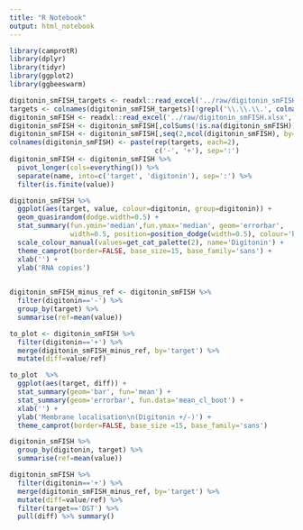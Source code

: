 ```yaml
---
title: "R Notebook"
output: html_notebook
---
```




```r
library(camprotR)
library(dplyr)
library(tidyr)
library(ggplot2)
library(ggbeeswarm)
```

```r
digitonin_smFISH_targets <- readxl::read_excel('../raw/digitonin_smFISH.xlsx', n_max=1)
targets <- colnames(digitonin_smFISH_targets)[!grepl('\\.\\.\\.', colnames(digitonin_smFISH_targets))]
digitonin_smFISH <- readxl::read_excel('../raw/digitonin_smFISH.xlsx', range='B2:W63')
digitonin_smFISH <- digitonin_smFISH[,colSums(!is.na(digitonin_smFISH))>0]
digitonin_smFISH <- digitonin_smFISH[,seq(2,ncol(digitonin_smFISH), by=2)]
colnames(digitonin_smFISH) <- paste(rep(targets, each=2),
                                    c('-', '+'), sep=':')
digitonin_smFISH <- digitonin_smFISH %>% 
  pivot_longer(cols=everything()) %>%
  separate(name, into=c('target', 'digitonin'), sep=':') %>%
  filter(is.finite(value))

```

```r
digitonin_smFISH %>%
  ggplot(aes(target, value, colour=digitonin, group=digitonin)) +
  geom_quasirandom(dodge.width=0.5) +
  stat_summary(fun.ymin='median',fun.ymax='median', geom='errorbar',
               width=0.5, position=position_dodge(width=0.5), colour='black', size=2) +
  scale_colour_manual(values=get_cat_palette(2), name='Digitonin') +
  theme_camprot(border=FALSE, base_size=15, base_family='sans') +
  xlab('') +
  ylab('RNA copies')
  
```
```r
digitonin_smFISH_minus_ref <- digitonin_smFISH %>%
  filter(digitonin=='-') %>%
  group_by(target) %>%
  summarise(ref=mean(value))
```

```r
to_plot <- digitonin_smFISH %>%
  filter(digitonin=='+') %>%
  merge(digitonin_smFISH_minus_ref, by='target') %>%
  mutate(diff=value/ref)

to_plot  %>%
  ggplot(aes(target, diff)) +
  stat_summary(geom='bar', fun='mean') + 
  stat_summary(geom='errorbar', fun.data='mean_cl_boot') +
  xlab('') +
  ylab('Membrane localisation\n(Digitonin +/-)') +
  theme_camprot(border=FALSE, base_size =15, base_family='sans')


```

```r
digitonin_smFISH %>%
  group_by(digitonin, target) %>%
  summarise(ref=mean(value))

digitonin_smFISH %>%
  filter(digitonin=='+') %>%
  merge(digitonin_smFISH_minus_ref, by='target') %>%
  mutate(diff=value/ref) %>%
  filter(target=='DST') %>%
  pull(diff) %>% summary()
```

